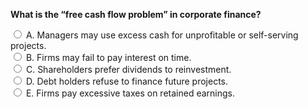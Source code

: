 ::: {.question-block}

<form onsubmit="event.preventDefault(); checkAnswer('module9_mcq_q17')" data-correct-answer="A">
<strong style="display: block;">What is the “free cash flow problem” in corporate finance?</strong>

<label><input type="radio" name="module9_mcq_q17" value="A"> A. Managers may use excess cash for unprofitable or self-serving projects.</label><br>
<label><input type="radio" name="module9_mcq_q17" value="B"> B. Firms may fail to pay interest on time.</label><br>
<label><input type="radio" name="module9_mcq_q17" value="C"> C. Shareholders prefer dividends to reinvestment.</label><br>
<label><input type="radio" name="module9_mcq_q17" value="D"> D. Debt holders refuse to finance future projects.</label><br>
<label><input type="radio" name="module9_mcq_q17" value="E"> E. Firms pay excessive taxes on retained earnings.</label><br>
</form>

<div id="feedback-module9_mcq_q17" class="feedback" data-status="" style="display:none;">
✅ A is correct. The free cash flow problem arises when managers overinvest or misuse excess funds rather than returning them to shareholders.
</div>

:::
